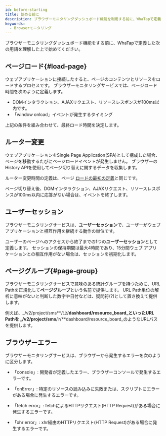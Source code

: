 ```yaml
---
id: before-starting
title: 始める前に
description: ブラウザーモニタリングダッシュボード機能を利用する前に、WhaTapで定義した用語を熟知してから始めてください。
keywords:
  - Browserモニタリング
---
```


ブラウザーモニタリングダッシュボード機能をする前に、WhaTapで定義した次の用語を理解した上で始めてください。

## ページロード{#load-page}

ウェブアプリケーションに接続したすると、ページのコンテンツとリソースをロードするプロセスです。 ブラウザーモニタリングサービスでは、ページロード時間を次のように定義します。

- DOMインタラクション、AJAXリクエスト、リソースレスポンスが100ms以内です。
- 「window onload」イベントが発生するタイミング

上記の条件を組み合わせて、最終ロード時間を決定します。

## ルーター変更

ウェブアプリケーションをSingle Page Application(SPA)として構成した場合、ページを移動するたびにページロードイベントが発生しません。 ブラウザーのHistory APIを使用してページ切り替えに関するデータを収集します。 

ルーター変更時間の定義は、ページ [ロードの最初の定義](#load-page)と同じです。

ページ切り替え後、DOMインタラクション、AJAXリクエスト、リソースレスポンスが100ms以内に応答がない場合は、イベントを終了します。

## ユーザーセッション

ブラウザーモニタリングサービスは、**ユーザーセッション**で、ユーザーがウェブアプリケーションと相互作用を継続する動作の単位です。

ユーザーのページへのアクセスから終了までの1つの**ユーザーセッション**として定義します。 セッションの保持期間は最大4時間であり、15分間ウェブ アプリケーションとの相互作用がない場合は、セッションを初期化します。

## ページグループ{#page-group}

ブラウザーモニタリングサービスで意味のある統計グループを持つために、URL Pathを正規化して**ページグループ**という名前で提供します。 URL Path単位の解析に意味がないと判断した数字や日付などは、疑問符(?)として置き換えて提供します。

例えば、_/v2/project/sms**/`12`/**dashboard/resource_board_といったURL Pathを _/v2/project/sms**/`?`/**dashboard/resource_board_のようなURLパスを提供します。

## ブラウザーエラー

ブラウザーモニタリングサービスは、ブラウザーから発生するエラーを次のように区分します。

- 「console」: 開発者が定義したエラー、ブラウザーコンソールで発生するエラーです。

- 「onError」: 特定のリソースの読み込みに失敗または、スクリプトにエラーがある場合に発生するエラーです。

- 「fetch error」: fetchによるHTTPリクエスト(HTTP Request)がある場合に発生するエラーです。

- 「xhr error」: xhr経由のHTTPリクエスト(HTTP Request)がある場合に発生するエラーです。
